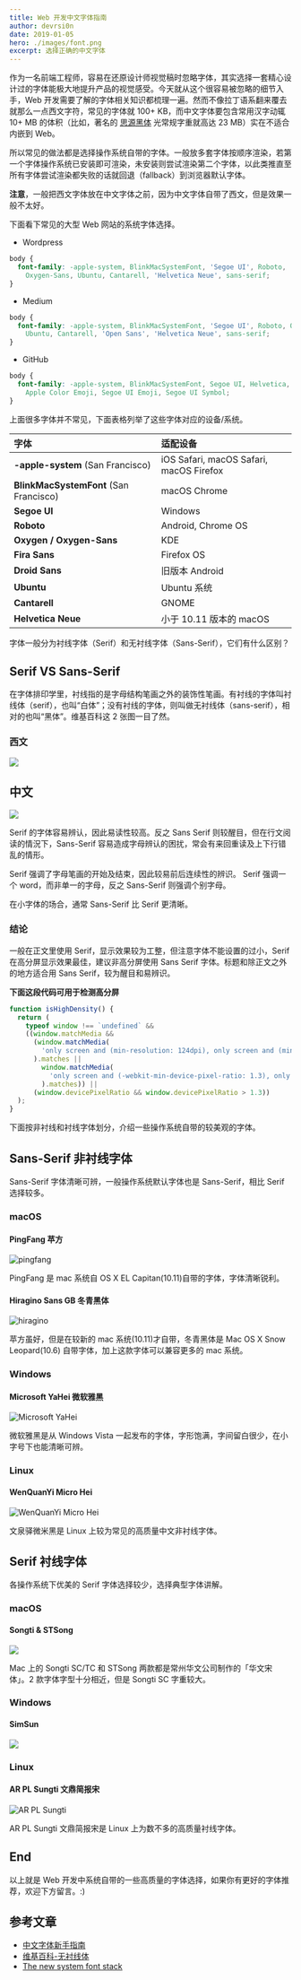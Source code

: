```yaml
---
title: Web 开发中文字体指南
author: devrsi0n
date: 2019-01-05
hero: ./images/font.png
excerpt: 选择正确的中文字体
---
```


<!-- > 头图来自[思源宋体](https://source.typekit.com/source-han-serif/cn/) -->

作为一名前端工程师，容易在还原设计师视觉稿时忽略字体，其实选择一套精心设计过的字体能极大地提升产品的视觉感受。今天就从这个很容易被忽略的细节入手，Web 开发需要了解的字体相关知识都梳理一遍。然而不像拉丁语系翻来覆去就那么一点西文字符，常见的字体就 100+ KB，而中文字体要包含常用汉字动辄 10+ MB 的体积（比如，著名的 [思源黑体](https://github.com/adobe-fonts/source-han-sans/tree/release) 光常规字重就高达 23 MB）实在不适合内嵌到 Web。

所以常见的做法都是选择操作系统自带的字体。一般放多套字体按顺序渲染，若第一个字体操作系统已安装即可渲染，未安装则尝试渲染第二个字体，以此类推直至所有字体尝试渲染都失败的话就回退（fallback）到浏览器默认字体。

**注意**，一般把西文字体放在中文字体之前，因为中文字体自带了西文，但是效果一般不太好。

下面看下常见的大型 Web 网站的系统字体选择。

- Wordpress

```css
body {
  font-family: -apple-system, BlinkMacSystemFont, 'Segoe UI', Roboto,
    Oxygen-Sans, Ubuntu, Cantarell, 'Helvetica Neue', sans-serif;
}
```

- Medium

```css
body {
  font-family: -apple-system, BlinkMacSystemFont, 'Segoe UI', Roboto, Oxygen,
    Ubuntu, Cantarell, 'Open Sans', 'Helvetica Neue', sans-serif;
}
```

- GitHub

```css
body {
  font-family: -apple-system, BlinkMacSystemFont, Segoe UI, Helvetica, Arial, sans-serif,
    Apple Color Emoji, Segoe UI Emoji, Segoe UI Symbol;
}
```

上面很多字体并不常见，下面表格列举了这些字体对应的设备/系统。

| 字体                                   | 适配设备                                |
| :------------------------------------- | :-------------------------------------- |
| **-apple-system** (San Francisco)      | iOS Safari, macOS Safari, macOS Firefox |
| **BlinkMacSystemFont** (San Francisco) | macOS Chrome                            |
| **Segoe UI**                           | Windows                                 |
| **Roboto**                             | Android, Chrome OS                      |
| **Oxygen / Oxygen-Sans**               | KDE                                     |
| **Fira Sans**                          | Firefox OS                              |
| **Droid Sans**                         | 旧版本 Android                          |
| **Ubuntu**                             | Ubuntu 系统                             |
| **Cantarell**                          | GNOME                                   |
| **Helvetica Neue**                     | 小于 10.11 版本的 macOS                 |

字体一般分为衬线字体（Serif）和无衬线字体（Sans-Serif），它们有什么区别？

## Serif VS Sans-Serif

在字体排印学里，衬线指的是字母结构笔画之外的装饰性笔画。有衬线的字体叫衬线体（serif），也叫“白体”；没有衬线的字体，则叫做无衬线体（sans-serif），相对的也叫“黑体”。维基百科这 2 张图一目了然。

### 西文

![](./images/serif-and-sans-serif.png)

## 中文

![](./images/serif-and-sans-serif-2.png)

Serif 的字体容易辨认，因此易读性较高。反之 Sans Serif 则较醒目，但在行文阅读的情況下，Sans-Serif 容易造成字母辨认的困扰，常会有来回重读及上下行错乱的情形。

Serif 强调了字母笔画的开始及结束，因此较易前后连续性的辨识。
Serif 强调一个 word，而非单一的字母，反之 Sans-Serif 则强调个别字母。

在小字体的场合，通常 Sans-Serif 比 Serif 更清晰。

### 结论

一般在正文里使用 Serif，显示效果较为工整，但注意字体不能设置的过小，Serif 在高分屏显示效果最佳，建议非高分屏使用 Sans Serif 字体。标题和除正文之外的地方适合用 Sans Serif，较为醒目和易辨识。

**下面这段代码可用于检测高分屏**

```js
function isHighDensity() {
  return (
    typeof window !== `undefined` &&
    ((window.matchMedia &&
      (window.matchMedia(
        'only screen and (min-resolution: 124dpi), only screen and (min-resolution: 1.3dppx), only screen and (min-resolution: 48.8dpcm)'
      ).matches ||
        window.matchMedia(
          'only screen and (-webkit-min-device-pixel-ratio: 1.3), only screen and (-o-min-device-pixel-ratio: 2.6/2), only screen and (min--moz-device-pixel-ratio: 1.3), only screen and (min-device-pixel-ratio: 1.3)'
        ).matches)) ||
      (window.devicePixelRatio && window.devicePixelRatio > 1.3))
  );
}
```

下面按非衬线和衬线字体划分，介绍一些操作系统自带的较美观的字体。

## Sans-Serif 非衬线字体

Sans-Serif 字体清晰可辨，一般操作系统默认字体也是 Sans-Serif，相比 Serif 选择较多。

### macOS

#### PingFang 苹方

![pingfang](./images/pingfang.jpg)

PingFang 是 mac 系统自 OS X EL Capitan(10.11)自带的字体，字体清晰锐利。

#### Hiragino Sans GB 冬青黑体

![hiragino](./images/hiragino.png)

苹方虽好，但是在较新的 mac 系统(10.11)才自带，冬青黑体是 Mac OS X Snow Leopard(10.6) 自带字体，加上这款字体可以兼容更多的 mac 系统。

### Windows

#### Microsoft YaHei 微软雅黑

![Microsoft YaHei](./images/msyh.jpg)

微软雅黑是从 Windows Vista 一起发布的字体，字形饱满，字间留白很少，在小字号下也能清晰可辨。

### Linux

#### WenQuanYi Micro Hei

![WenQuanYi Micro Hei](./images/wenquanyi-microhei.png)

文泉驿微米黑是 Linux 上较为常见的高质量中文非衬线字体。

## Serif 衬线字体

各操作系统下优美的 Serif 字体选择较少，选择典型字体讲解。

### macOS

#### Songti & STSong

![](./images/songti-sc&stsong.png)

Mac 上的 Songti SC/TC 和 STSong 两款都是常州华文公司制作的「华文宋体」。2 款字体字型十分相近，但是 Songti SC 字重较大。

### Windows

#### SimSun

![](./images/simsun.png)

### Linux

#### AR PL Sungti 文鼎简报宋

![AR PL Sungti](./images/ar-pl-sungti.png)

AR PL Sungti 文鼎简报宋是 Linux 上为数不多的高质量衬线字体。

## End

以上就是 Web 开发中系统自带的一些高质量的字体选择，如果你有更好的字体推荐，欢迎下方留言。:)

## 参考文章

- [中文字体新手指南](http://fuxiaopang.cn/the-complete-beginners-guide-to-chinese-fonts/)
- [维基百科-无衬线体](https://zh.wikipedia.org/zh-hans/%E6%97%A0%E8%A1%AC%E7%BA%BF%E4%BD%93)
- [The new system font stack](https://bitsofco.de/the-new-system-font-stack/)
